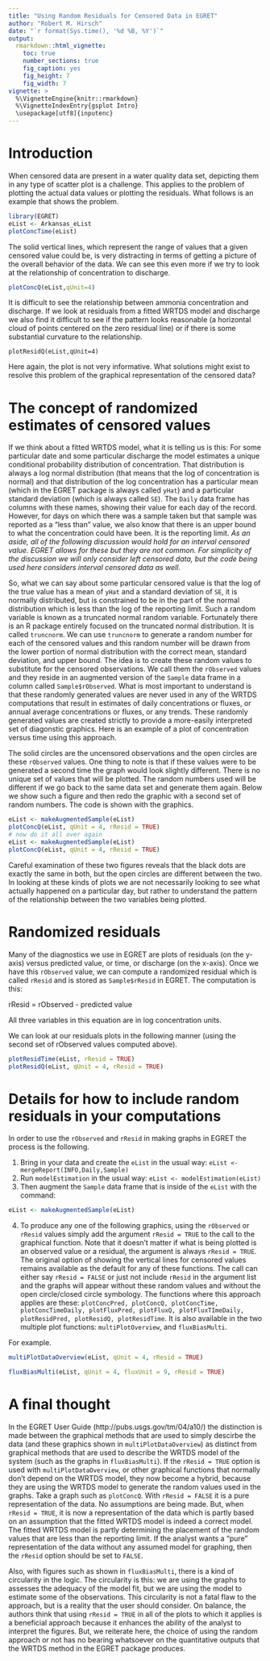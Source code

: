 ```yaml
---
title: "Using Random Residuals for Censored Data in EGRET"
author: "Robert M. Hirsch"
date: "`r format(Sys.time(), '%d %B, %Y')`"
output: 
  rmarkdown::html_vignette:
    toc: true
    number_sections: true
    fig_caption: yes
    fig_height: 7
    fig_width: 7
vignette: >
  %\VignetteEngine{knitr::rmarkdown}
  %\VignetteIndexEntry{gsplot Intro}
  \usepackage[utf8]{inputenc}
---
```


# Introduction

When censored data are present in a water quality data set, depicting them in any type of scatter plot is a challenge.  This applies to the problem of plotting the actual data values or plotting the residuals. What follows is an example that shows the problem.

```r
library(EGRET)
eList <- Arkansas_eList
plotConcTime(eList)
```

The solid vertical lines, which represent the range of values that a given censored value could be, is very distracting in terms of getting a picture of the overall behavior of the data.  We can see this even more if we try to look at the relationship of concentration to discharge.
 
```r
plotConcQ(eList,qUnit=4)
``` 

It is difficult to see the relationship between ammonia concentration and discharge.  If we look at residuals from a fitted WRTDS model and discharge we also find it difficult to see if the pattern looks reasonable (a horizontal cloud of points centered on the zero residual line) or if there is some substantial curvature to the relationship.

```{}
plotResidQ(eList,qUnit=4)
```

Here again, the plot is not very informative.  What solutions might exist to resolve this problem of the graphical representation of the censored data?

# The concept of randomized estimates of censored values

If we think about a fitted WRTDS model, what it is telling us is this:  For some particular date and some particular discharge the model estimates a unique conditional probability distribution of concentration.  That distribution is always a log normal distribution (that means that the log of concentration is normal) and that distribution of the log concentration has a particular mean (which in the EGRET package is always called `yHat`) and a particular standard deviation (which is always called `SE`).  The `Daily` data frame has columns with these names, showing their value for each day of the record.  However, for days on which there was a sample taken but that sample was reported as a "less than" value, we also know that there is an upper bound to what the concentration could have been.  It is the reporting limit.  *As an aside, all of the following discussion would hold for an interval censored value.  EGRET allows for these but they are not common.  For simplicity of the discussion we will only consider left censored data, but the code being used here considers interval censored data as well.*

So, what we can say about some particular censored value is that the log of the true value has a mean of `yHat` and a standard deviation of `SE`, it is normally distributed, but is constrained to be in the part of the normal distribution which is less than the log of the reporting limit.  Such a random variable is known as a truncated normal random variable.  Fortunately there is an R package entirely focused on the truncated normal distribution.  It is called `truncnorm`.  We can use `truncnorm` to generate a random number for each of the censored values and this random number will be drawn from the lower portion of normal distribution with the correct mean, standard deviation, and upper bound.  The idea is to create these random values to substitute for the censored observations.  We call them the `rObserved` values and they reside in an augmented version of the `Sample` data frame in a column called `Sample$rObserved`.  What is most important to understand is that these randomly generated values are never used in any of the WRTDS computations that result in estimates of daily concentrations or fluxes, or annual average concentrations or fluxes, or any trends.  These randomly generated values are created strictly to provide a more-easily interpreted set of diagonstic graphics.  Here is an example of a plot of concentration versus time using this approach.  

The solid circles are the uncensored observations and the open circles are these `rObserved` values.  One thing to note is that if these values were to be generated a second time the graph would look slightly different.  There is no unique set of values that will be plotted.  The random numbers used will be different if we go back to the same data set and generate them again.  Below we show such a figure and then redo the graphic with a second set of random numbers.  The code is shown with the graphics.

```r
eList <- makeAugmentedSample(eList)
plotConcQ(eList, qUnit = 4, rResid = TRUE)
# now do it all over again
eList <- makeAugmentedSample(eList)
plotConcQ(eList, qUnit = 4, rResid = TRUE)
```

Careful examination of these two figures reveals that the black dots are exactly the same in both, but the open circles are different between the two.  In looking at these kinds of plots we are not necessarily looking to see what actually happened on a particular day, but rather to understand the pattern of the relationship between the two variables being plotted. 

# Randomized residuals

Many of the diagnostics we use in EGRET are plots of residuals (on the y-axis) versus predicted value, or time, or discharge (on the x-axis).  Once we have this `rObserved` value, we can compute a randomized residual which is called `rResid` and is stored as `Sample$rResid` in EGRET.  The computation is this:

rResid = rObserved - predicted value

All three variables in this equation are in log concentration units.  

We can look at our residuals plots in the following manner (using the second set of rObserved values computed above).

```r
plotResidTime(eList, rResid = TRUE)
plotResidQ(eList, qUnit = 4, rResid = TRUE)
```

# Details for how to include random residuals in your computations

In order to use the `rObserved` and `rResid` in making graphs in EGRET the process is the following.

1. Bring in your data and create the `eList` in the usual way: `eList <- mergeReport(INFO,Daily,Sample)`
2. Run `modelEstimation` in the usual way: `eList <- modelEstimation(eList)`
3. Then augment the `Sample` data frame that is inside of the `eList` with the command:

```r
eList <- makeAugmentedSample(eList)
```
      
4. To produce any one of the following graphics, using the `rObserved` or `rResid` values simply add the argument `rResid = TRUE` to the call to the graphical function.  Note that it doesn't matter if what is being plotted is an observed value or a residual, the argument is always `rResid = TRUE`.  The original option of showing the vertical lines for censored values remains available as the default for any of these functions.  The call can either say `rResid = FALSE` or just not include `rResid` in the argument list and the graphs will appear without these random values and without the open circle/closed circle symbology.  The functions where this approach applies are these: `plotConcPred, plotConcQ, plotConcTime, plotConcTimeDaily, plotFluxPred, plotFluxQ, plotFluxTImeDaily, plotResidPred, plotResidQ, plotResidTime`.  It is also available in the two multiple plot functions: `multiPlotOverview`, and `fluxBiasMulti`.

For example.

```r
multiPlotDataOverview(eList, qUnit = 4, rResid = TRUE)
```

```r
fluxBiasMulti(eList, qUnit = 4, fluxUnit = 9, rResid = TRUE)
```

# A final thought

In the EGRET User Guide (http://pubs.usgs.gov/tm/04/a10/) the distinction is made between the graphical methods that are used to simply descirbe the data (and these graphics shown in `multiPlotDataOverview`) as distinct from graphical methods that are used to describe the WRTDS model of the system (such as the graphs in `fluxBiasMulti`).  If the `rResid = TRUE` option is used with `multiPlotDataOverview`, or other graphical functions that normally don't depend on the WRTDS model, they now become a hybrid, because they are using the WRTDS model to generate the random values used in the graphs.  Take a graph such as `plotConcQ`.  With `rResid = FALSE` it is a pure representation of the data.  No assumptions are being made.  But, when `rResid = TRUE`, it is now a representation of the data which is partly based on an assumption that the fitted WRTDS model is indeed a correct model. The fitted WRTDS model is partly determining the placement of the random values that are less than the reporting limit. If the analyst wants a "pure" representation of the data without any assumed model for graphing, then the `rResid` option should be set to `FALSE`.  

Also, with figures such as shown in `fluxBiasMulti`, there is a kind of circularity in the logic.  The circularity is this: we are using the graphs to assesses the adequacy of the model fit, but we are using the model to estimate some of the observations.  This circularity is not a fatal flaw to the approach, but is a reality that the user should consider.  On balance, the authors think that using `rResid = TRUE` in all of the plots to which it applies is a beneficial approach because it enhances the ability of the analyst to interpret the figures.  But, we reiterate here, the choice of using the random approach or not has no bearing whatsoever on the quantitative outputs that the WRTDS method in the EGRET package produces.
